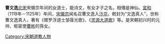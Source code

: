 '''曹文逸'''[[北宋|北宋]]宋徽宗年间的女道士，能诗文，有女才子之名，相傳是神仙。[[宣和_(北宋)|宣和]]（1119年－1125年）年间，[[宋徽宗|宋徽宗]]闻名召曹文逸入[[汴京|汴京]]，敕封为“文逸真人”，世称曹文逸真人，著有《赠罗浮道士邹葆光歌》、《[[灵源大道歌|灵源大道歌]]》等。是宋朝初兴时的元帅、枢密使[[曹彬|曹彬]]的孫女。

{{wikisource|赠罗浮道士邹葆光歌}}
{{wikisource|灵源大道歌}}

{{宋朝人小作品}}

[[Category:宋朝道教人物|Category:宋朝道教人物]]